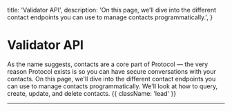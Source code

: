 
  title: 'Validator API',
  description:
    'On this page, we’ll dive into the different contact endpoints you can use to manage contacts programmatically.',
}

# Validator API

As the name suggests, contacts are a core part of Protocol — the very reason Protocol exists is so you can have secure conversations with your contacts. On this page, we'll dive into the different contact endpoints you can use to manage contacts programmatically. We'll look at how to query, create, update, and delete contacts. {{ className: 'lead' }}

---

<Methods />
